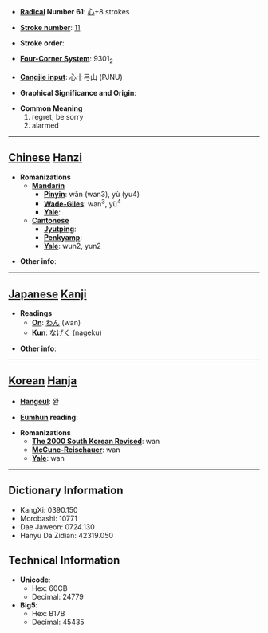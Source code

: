 * '''[[Wiktionary:Chinese radical index| Radical]] Number 61''': [[Wiktionary:Chinese radical index 心|心]]+8 strokes

* '''[[Wiktionary:Chinese total strokes index|Stroke number]]''': [[Wiktionary:Chinese total strokes index 11|11]]

* '''Stroke order''': 

* '''[[Wiktionary:Chinese four corner index|Four-Corner System]]''': 9301<sub>2</sub>

* '''[[Wiktionary:Chinese Cangjie index|Cangjie input]]''': 心十弓山 (PJNU)

* '''Graphical Significance and Origin''': 

* '''Common Meaning'''
*#regret, be sorry
*# alarmed


----

== [[Chinese]] [[Hanzi]] ==

* '''Romanizations'''
** '''[[Mandarin]]'''
*** '''[[Pinyin]]''': wǎn (wan3), yù (yu4)
*** '''[[Wade-Giles]]''': wan<sup>3</sup>, yü<sup>4</sup>
*** '''[[Yale]]''': 
** '''[[Cantonese]]'''
*** '''[[Jyutping]]''':
*** '''[[Penkyamp]]''': 
*** '''[[Yale]]''': wun2, yun2

* '''Other info''': 

----

== [[Japanese]] [[Kanji]] ==

* '''Readings'''
** '''[[On]]''': [[わん]] (wan)
** '''[[Kun]]''': [[なげく]] (nageku)

* '''Other info''':  

----

== [[Korean]] [[Hanja]] ==

* '''[[Hangeul]]''': 완

* '''[[Eumhun]] reading''': 

* '''Romanizations'''
** '''[[The 2000 South Korean Revised Romanization|The 2000 South Korean Revised]]''': wan
** '''[[McCune-Reischauer]]''': wan
** '''[[Yale]]''': wan

----

== Dictionary Information ==

* KangXi: 0390.150
* Morobashi: 10771
* Dae Jaweon: 0724.130
* Hanyu Da Zidian: 42319.050

== Technical Information ==

* '''Unicode''':
** Hex: 60CB
** Decimal: 24779
* '''Big5''':
** Hex: B17B
** Decimal: 45435
